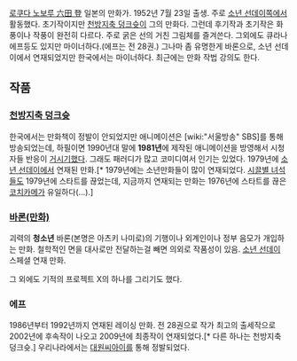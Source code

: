 [http://ja.wikipedia.org/wiki/六田登 로쿠다 노보루 六田 登]
일본의 만화가. 1952년 7월 23일 출생. 주로 [[소년 선데이]]쪽에서 활동했다.
초기작이지만 [[천방지축 덩크슛]]이 그의 만화다. 그런데 후기작과 초기작은 화풍이나 작풍이 완전히 다르다.
주로 굵은 선의 거친 그림체를 즐겨쓴다.
그외에도 큐라나 에프등도 있지만 마이너하다.(에프는 전 28권.) 그나마 좀 유명한게 바론으로, 소년 선데이에서 연재되었지만 한국에서는 마이너하다. 최근에는 만화 작법 강의도 한다.

== 작품 ==

=== [[천방지축 덩크슛]] ===
한국에서는 만화책이 정발이 안되었지만 애니메이션은 [wiki:"서울방송" SBS]를 통해 방송되었는데, 하필이면 1990년대 말에 '''1981년'''에 제작된 애니메이션을 방영해서 시청자들 반응이 [[거시기]]했다. 그래도 패러디가 많고 코미디여서 인기는 있었다. 1979년에 [[소년 선데이]]에서 연재된 만화.[* 1979년에는 소년만화들이 많이 연재되었다. [[시끌별 녀석들]]도 1979년에 스타트를 끊었는데, 지금까지 연재되는 만화는 1976년에 스타트를 끊은 [[코치카메]]가 유일하다(...).]

=== [[바론(만화)]] ===
괴력의 '''청소년''' 바론(본명은 아츠키 나미로)의 기행이나 외계인이나 정부 음모가 개입하는 만화. 철학적인 면을 대사로만 전달하는걸 빼면 의외로 작품성이 있음. [[소년 선데이]] 스페셜 연재 만화.

그 외에도 기적의 프로젝트 X의 하나를 그리기도 했다. 

=== 에프 ===
1986년부터 1992년까지 연재된 레이싱 만화. 전 28권으로 작가 최고의 출세작으로 2002년에 후속작이 나오고 2009년에 최종작이 연재되었다.[* 다른 하나는 천방지축 덩크슛.] 우리나라에서는 [[대원씨아이]]를 통해 정발되었다.
